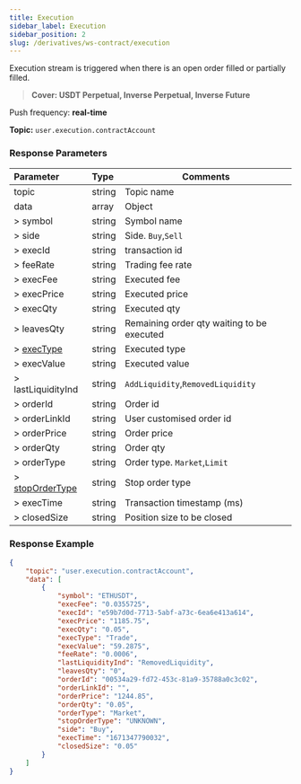 ```yaml
---
title: Execution
sidebar_label: Execution
sidebar_position: 2
slug: /derivatives/ws-contract/execution
---
```

Execution stream is triggered when there is an open order filled or partially filled.

> **Cover: USDT Perpetual, Inverse Perpetual, Inverse Future**

Push frequency: **real-time**

**Topic:**
`user.execution.contractAccount`

### Response Parameters
| Parameter | Type | Comments|
|:----- |:-----|----- |
|topic |string |Topic name |
|data |array |Object |
|> symbol |string |Symbol name |
|> side |string |Side. `Buy`,`Sell` |
|> execId |string |transaction id |
|> feeRate |string |Trading fee rate |
|> execFee |string |Executed fee |
|> execPrice |string |Executed price |
|> execQty |string |Executed qty |
|> leavesQty |string |Remaining order qty waiting to be executed |
|> [execType](../enum#exectype) |string |Executed type |
|> execValue |string |Executed value |
|> lastLiquidityInd |string |`AddLiquidity`,`RemovedLiquidity` |
|> orderId |string |Order id |
|> orderLinkId |string |User customised order id |
|> orderPrice |string |Order price |
|> orderQty |string |Order qty |
|> orderType |string |Order type. `Market`,`Limit` |
|> [stopOrderType](../enum#stopordertype) |string |Stop order type |
|> execTime |string |Transaction timestamp (ms) |
|> closedSize |string |Position size to be closed |

### Response Example

```json
{
    "topic": "user.execution.contractAccount",
    "data": [
        {
            "symbol": "ETHUSDT",
            "execFee": "0.0355725",
            "execId": "e59b7d0d-7713-5abf-a73c-6ea6e413a614",
            "execPrice": "1185.75",
            "execQty": "0.05",
            "execType": "Trade",
            "execValue": "59.2875",
            "feeRate": "0.0006",
            "lastLiquidityInd": "RemovedLiquidity",
            "leavesQty": "0",
            "orderId": "00534a29-fd72-453c-81a9-35788a0c3c02",
            "orderLinkId": "",
            "orderPrice": "1244.85",
            "orderQty": "0.05",
            "orderType": "Market",
            "stopOrderType": "UNKNOWN",
            "side": "Buy",
            "execTime": "1671347790032",
            "closedSize": "0.05"
        }
    ]
}
```

